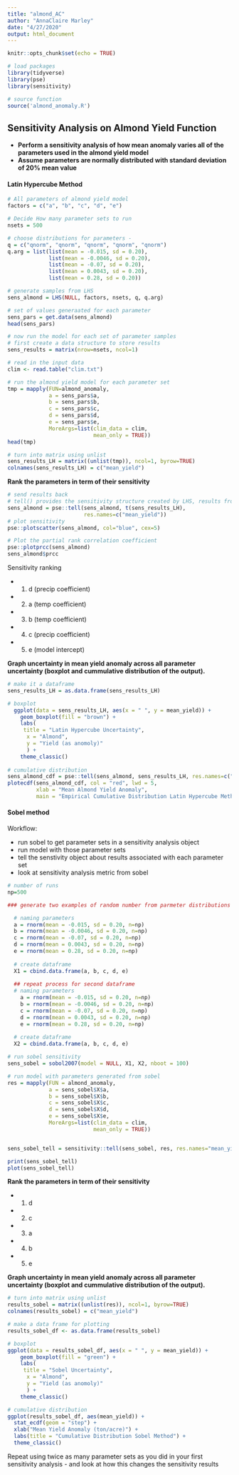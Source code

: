 ```yaml
---
title: "almond_AC"
author: "AnnaClaire Marley"
date: "4/27/2020"
output: html_document
---
```


```r
knitr::opts_chunk$set(echo = TRUE)
```


```r
# load packages
library(tidyverse)
library(pse)
library(sensitivity)

# source function
source('almond_anomaly.R')
```

## Sensitivity Analysis on Almond Yield Function

* **Perform a sensitivity analysis of how mean anomaly varies all of the parameters used in the almond yield model**
* **Assume parameters are normally distributed with standard deviation of 20% mean value**

#### **Latin Hypercube Method**

```r

# All parameters of almond yield model
factors = c("a", "b", "c", "d", "e")

# Decide How many parameter sets to run
nsets = 500

# choose distributions for parameters - 
q = c("qnorm", "qnorm", "qnorm", "qnorm", "qnorm")
q.arg = list(list(mean = -0.015, sd = 0.20), 
             list(mean = -0.0046, sd = 0.20), 
             list(mean = -0.07, sd = 0.20),
             list(mean = 0.0043, sd = 0.20), 
             list(mean = 0.28, sd = 0.20))

# generate samples from LHS
sens_almond = LHS(NULL, factors, nsets, q, q.arg)

# set of values generaated for each parameter
sens_pars = get.data(sens_almond)
head(sens_pars)

# now run the model for each set of parameter samples
# first create a data structure to store results
sens_results = matrix(nrow=nsets, ncol=1)

# read in the input data
clim <- read.table("clim.txt")

# run the almond yield model for each parameter set
tmp = mapply(FUN=almond_anomaly, 
             a = sens_pars$a, 
             b = sens_pars$b, 
             c = sens_pars$c, 
             d = sens_pars$d,
             e = sens_pars$e,
             MoreArgs=list(clim_data = clim,
                           mean_only = TRUE))
head(tmp)

# turn into matrix using unlist 
sens_results_LH = matrix((unlist(tmp)), ncol=1, byrow=TRUE)
colnames(sens_results_LH) = c("mean_yield")


```

**Rank the parameters in term of their sensitivity**

```r

# send results back
# tell() provides the sensitivity structure created by LHS, results from model simulations
sens_almond = pse::tell(sens_almond, t(sens_results_LH), 
                        res.names=c("mean_yield"))
# plot sensitivity
pse::plotscatter(sens_almond, col="blue", cex=5)

# Plot the partial rank correlation coefficient
pse::plotprcc(sens_almond)
sens_almond$prcc

```

Sensitivity ranking

* 1) d (precip coefficient) 
* 2) a (temp coefficient)
* 3) b (temp coefficient) 
* 4) c (precip coefficient) 
* 5) e (model intercept) 


**Graph uncertainty in mean yield anomaly across all parameter uncertainty (boxplot and cummulative distribution of the output).**

```r
# make it a dataframe
sens_results_LH = as.data.frame(sens_results_LH)

# boxplot
  ggplot(data = sens_results_LH, aes(x = " ", y = mean_yield)) +
    geom_boxplot(fill = "brown") +
    labs( 
     title = "Latin Hypercube Uncertainty",
      x = "Almond",
      y = "Yield (as anomoly)"
      ) +
    theme_classic()
  
# cumulative distribution   
sens_almond_cdf = pse::tell(sens_almond, sens_results_LH, res.names=c("mean_yield"))
plotecdf(sens_almond_cdf, col = "red", lwd = 5, 
         xlab = "Mean Almond Yield Anomaly", 
         main = "Empirical Cumulative Distribution Latin Hypercube Method")
```


#### **Sobel method**

Workflow:

* run sobel to get parameter sets in a sensitivity analysis object
* run model with those parameter sets
* tell the senstivity object about results associated with each parameter set
* look at sensitivity analysis metric from sobel

```r

# number of runs
np=500

### generate two examples of random number from parmeter distributions ####

  # naming parameters
  a = rnorm(mean = -0.015, sd = 0.20, n=np)
  b = rnorm(mean = -0.0046, sd = 0.20, n=np)
  c = rnorm(mean = -0.07, sd = 0.20, n=np)
  d = rnorm(mean = 0.0043, sd = 0.20, n=np)
  e = rnorm(mean = 0.28, sd = 0.20, n=np)
  
  # create dataframe
  X1 = cbind.data.frame(a, b, c, d, e)
  
  ## repeat process for second dataframe
  # naming parameters
    a = rnorm(mean = -0.015, sd = 0.20, n=np)
    b = rnorm(mean = -0.0046, sd = 0.20, n=np)
    c = rnorm(mean = -0.07, sd = 0.20, n=np)
    d = rnorm(mean = 0.0043, sd = 0.20, n=np)
    e = rnorm(mean = 0.28, sd = 0.20, n=np)
  
  # create dataframe
  X2 = cbind.data.frame(a, b, c, d, e)

# run sobel sensitivity
sens_sobel = sobol2007(model = NULL, X1, X2, nboot = 100)

# run model with parameters generated from sobel
res = mapply(FUN = almond_anomaly,
             a = sens_sobel$X$a,
             b = sens_sobel$X$b,
             c = sens_sobel$X$c,
             d = sens_sobel$X$d,
             e = sens_sobel$X$e,
             MoreArgs=list(clim_data = clim,
                           mean_only = TRUE))


sens_sobel_tell = sensitivity::tell(sens_sobel, res, res.names="mean_yield")

print(sens_sobel_tell)
plot(sens_sobel_tell)


```

**Rank the parameters in term of their sensitivity**

* 1) d
* 2) c
* 3) a 
* 4) b
* 5) e


**Graph uncertainty in mean yield anomaly across all parameter uncertainty (boxplot and cummulative distribution of the output).**

```r

# turn into matrix using unlist 
results_sobel = matrix((unlist(res)), ncol=1, byrow=TRUE)
colnames(results_sobel) = c("mean_yield")

# make a data frame for plotting
results_sobel_df <- as.data.frame(results_sobel)

# boxplot
ggplot(data = results_sobel_df, aes(x = " ", y = mean_yield)) +
    geom_boxplot(fill = "green") +
    labs( 
     title = "Sobel Uncertainty",
      x = "Almond",
      y = "Yield (as anomoly)"
      ) +
    theme_classic()

# cumulative distribution   
ggplot(results_sobel_df, aes(mean_yield)) +
  stat_ecdf(geom = "step") +
  xlab("Mean Yield Anomaly (ton/acre)") +
  labs(title = "Cumulative Distribution Sobel Method") +
  theme_classic()

```


Repeat using twice as many parameter sets as you did in your first sensitivity analysis - and look at how this changes the sensitivity results

